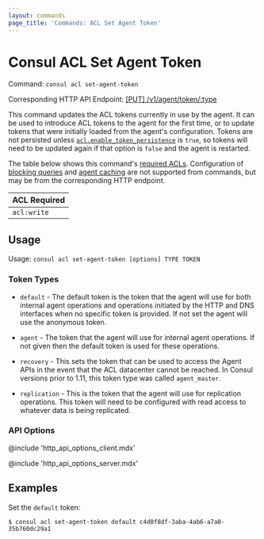 ```yaml
---
layout: commands
page_title: 'Commands: ACL Set Agent Token'
---
```


# Consul ACL Set Agent Token

Command: `consul acl set-agent-token`

Corresponding HTTP API Endpoint: [\[PUT\] /v1/agent/token/:type](/api-docs/agent#update-acl-tokens)

This command updates the ACL tokens currently in use by the agent. It can be used to introduce
ACL tokens to the agent for the first time, or to update tokens that were initially loaded from
the agent's configuration. Tokens are not persisted unless
[`acl.enable_token_persistence`](/docs/agent/config/config-files#acl_enable_token_persistence)
is `true`, so tokens will need to be updated again if that option is `false` and
the agent is restarted.

The table below shows this command's [required ACLs](/api#authentication). Configuration of
[blocking queries](/api-docs/features/blocking) and [agent caching](/api-docs/features/caching)
are not supported from commands, but may be from the corresponding HTTP endpoint.

| ACL Required |
| ------------ |
| `acl:write`  |

## Usage

Usage: `consul acl set-agent-token [options] TYPE TOKEN`

### Token Types

- `default` - The default token is the token that the agent will use for
  both internal agent operations and operations initiated by the HTTP
  and DNS interfaces when no specific token is provided. If not set the
  agent will use the anonymous token.

- `agent` - The token that the agent will use for internal agent operations.
  If not given then the default token is used for these operations.

- `recovery` - This sets the token that can be used to access the Agent APIs
  in the event that the ACL datacenter cannot be reached. In Consul versions
  prior to 1.11, this token type was called `agent_master`.

- `replication` - This is the token that the agent will use for replication
  operations. This token will need to be configured with read access to
  whatever data is being replicated.

### API Options

@include 'http_api_options_client.mdx'

@include 'http_api_options_server.mdx'

## Examples

Set the `default` token:

```shell-session
$ consul acl set-agent-token default c4d0f8df-3aba-4ab6-a7a0-35b760dc29a1
```
